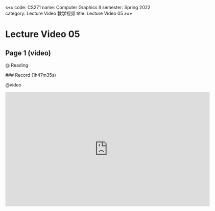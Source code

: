 «««
code: CS271
name: Computer Graphics II
semester: Spring 2022
category: Lecture Video 教学视频
title: Lecture Video 05
»»»

# Lecture Video 05

## Page 1 (video)

@ Reading

<div class="markdown-body">
### Record (1h47m35s)
</div>

@video

<iframe src="https://sbfull.com/e/ld3rsh944pz8.html" frameborder=0 marginwidth=0 marginheight=0 scrolling=no width=640 height=360 allowfullscreen></iframe>


